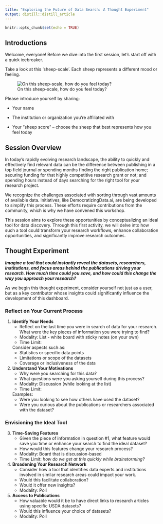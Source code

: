 ```yaml
---
title: "Exploring the Future of Data Search: A Thought Experiment"
output: distill::distill_article
---
```


```r
knitr::opts_chunk$set(echo = TRUE)
```

## Introductions

Welcome, everyone! Before we dive into the first session, let's start off with a quick icebreaker. 

Take a look at this 'sheep-scale'. Each sheep represents a different mood or feeling. 

![On this sheep-scale, how do you feel today?](sheep.jpg)

Please introduce yourself by sharing:

- Your name

- The institution or organization you're affiliated with

- Your "sheep score" – choose the sheep that best represents how you feel today


## Session Overview

In today’s rapidly evolving research landscape, the ability to quickly and effectively find relevant data can be the difference between publishing in a top field journal or spending months finding the right publication home; securing funding for that highly competitive research grant or not; and spending hours instead of days searching for the right tool for your research project. 

We recognize the challenges associated with sorting through vast amounts of available data. Initiatives, like DemocratizingData.ai, are being developed to simplify this process. These efforts require contributions from the community, which is why we have convened this workshop.

This session aims to explore these opportunities by conceptualizing an ideal tool for data discovery. Through this first activity, we will delve into how such a tool could transform your research workflows, enhance collaboration opportunities, and significantly improve research outcomes.

## Thought Experiment

***Imagine a tool that could instantly reveal the datasets, researchers, institutions, and focus areas behind the publications driving your research. How much time could you save, and how could this change the way you approach your research?***

As we begin this thought experiment, consider yourself not just as a user, but as a key contributor whose insights could significantly influence the development of this dashboard.

<!-- ADD GROUP BREAKOUT ROOM'S BOARD -->

### Reflect on Your Current Process

1. **Identify Your Needs**
   - Reflect on the last time you were in search of data for your research. What were the key pieces of information you were trying to find?
   - Modality: List - white board with sticky notes (on your own)
   - Time Limit: 
   
   Consider aspects such as:
     - Statistics or specific data points
     - Limitations or scope of the datasets
     - Coverage or inclusiveness of the data

2. **Understand Your Motivations**
   - Why were you searching for this data? 
   - What questions were you asking yourself during this process?
   - Modality: Discussion (while looking at the list)
   - Time Limit: 
   
   Examples:
     - Were you looking to see how others have used the dataset?
     - Were you curious about the publications or researchers associated with the dataset?

### Envisioning the Ideal Tool

3. **Time-Saving Features**
   - Given the piece of information in question #1, what feature would save you time or enhance your search to find the ideal dataset? 
   - How would this features change your research process?
   - Modality: Board that is discussion-based
   - Time Limit: *how do we get at this quickly while brainstorming?*

4. **Broadening Your Research Network**
   - Consider how a tool that identifies data experts and institutions involved in similar research areas could impact your work. 
   - Would this facilitate collaboration? 
   - Would it offer new insights?
   - Modality: Poll

5. **Access to Publications**
   - How valuable would it be to have direct links to research articles using specific USDA datasets? 
   - Would this influence your choice of datasets?
   - Modality: Poll
   


<!-- ################## -->

<div style="padding-bottom: 60px;"></div>

<!-- Back to Top Button -->
<div id="back-to-top" style="position: fixed; bottom: 20px; right: 20px; display: none;">
  <a href="#top" onclick="document.body.scrollTop = 0; document.documentElement.scrollTop = 0; return false;" style="text-decoration: none; color: white; background-color: black; padding: 10px;">Back to Top</a>
</div>

<script>
window.onscroll = function() {scrollFunction()};

function scrollFunction() {
  if (document.body.scrollTop > 20 || document.documentElement.scrollTop > 20) {
    document.getElementById("back-to-top").style.display = "block";
  } else {
    document.getElementById("back-to-top").style.display = "none";
  }
}
</script>
